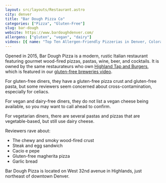 ```yaml
---
layout: src/layouts/Restaurant.astro
city: denver
title: "Bar Dough Pizza Co"
categories: ["Pizza", "Gluten-Free"]
slug: bar-dough
website: https://www.bardoughdenver.com/
allergens: ["gluten", "vegan", "dairy"]
videos: [{ name: "Top Ten Allergen-Friendly Pizzerias in Denver, Colorado", url: "https://www.youtube.com/watch?v=kRkhFcF2jg4" }]
---
```


Opened in 2015, Bar Dough Pizza is a modern, rustic Italian restaurant featuring gourmet wood-fired pizzas, pastas, wine, beer, and cocktails. It is owned by the same restaurateurs who own [Highland Tap and Burgers](/restaurants/denver/highland-tap-and-burger), which is featured in our [gluten-free breweries video](https://www.youtube.com/watch?v=OM7Fjw6uJAA).

For gluten-free diners, they have a gluten-free pizza crust and gluten-free pasta, but some reviewers seem concerned about cross-contamination, especially for celiacs.

For vegan and dairy-free diners, they do not list a vegan cheese being available, so you may want to call ahead to confirm.

For vegetarian diners, there are several pastas and pizzas that are vegetable-based, but still use dairy cheese.

Reviewers rave about:
* The chewy and smoky wood-fired crust
* Steak and egg sandwich
* Cacio e pepe
* Gluten-free magherita pizza
* Garlic bread

Bar Dough Pizza is located on West 32nd avenue in Highlands, just northeast of downtown Denver.
